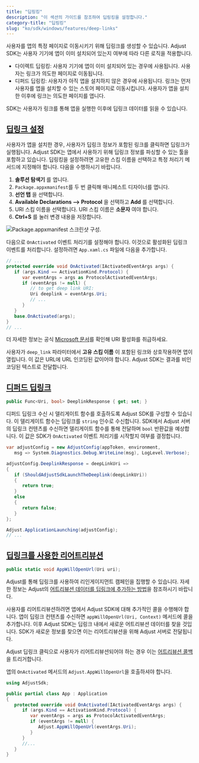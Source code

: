 ```yaml
---
title: "딥링킹"
description: "이 섹션의 가이드를 참조하여 딥링킹을 설정합니다."
category-title: "딥링킹"
slug: "ko/sdk/windows/features/deep-links"
---
```


사용자를 앱의 특정 페이지로 이동시키기 위해 딥링크를 생성할 수 있습니다. Adjust SDK는 사용자 기기에 앱이 이미 설치되어 있는지 여부에 따라 다른 로직을 적용합니다.

-  다이렉트 딥링킹: 사용자 기기에 앱이 이미 설치되어 있는 경우에 사용됩니다. 사용자는 링크가 의도한 페이지로 이동됩니다.
-  디퍼드 딥링킹: 사용자가 아직 앱을 설치하지 않은 경우에 사용됩니다. 링크는 먼저 사용자를 앱을 설치할 수 있는 스토어 페이지로 이동시킵니다. 사용자가 앱을 설치한 이후에 링크는 의도한 페이지를 엽니다.

SDK는 사용자가 링크를 통해 앱을 실행한 이후에 딥링크 데이터를 읽을 수 있습니다.

## [딥링크 설정](set-up-deep-linking)

사용자가 앱을 설치한 경우, 사용자가 딥링크 정보가 포함된 링크를 클릭하면 딥링크가 실행됩니다. Adjust SDK는 앱에서 사용하기 위해 딥링크 정보를 파싱할 수 있는 툴을 포함하고 있습니다. 딥링킹을 설정하려면 고유한 스킴 이름을 선택하고 특정 처리기 메서드에 지정해야 합니다. 다음을 수행하시기 바랍니다.

1. **솔루션 탐색기** 를 엽니다.
2. `Package.appxmanifest`를 두 번 클릭해 매니페스트 디자이너를 엽니다.
3. **선언 탭** 을 선택합니다.
4. **Available Declarations \-\-> Protocol** 을 선택하고 **Add** 를 선택합니다.
5. URI 스킴 이름을 선택합니다. URI 스킴 이름은 **소문자** 여야 합니다.
6. **Ctrl\+S** 를 눌러 변경 내용을 저장합니다.

![Package.appxmanifest 스크린샷 구성.](@images/windows/deep-links/1-configuration.png)

다음으로 `OnActivated` 이벤트 처리기를 설정해야 합니다. 이것으로 활성화된 딥링크 이벤트를 처리합니다. 설정하려면 `App.xaml.cs` 파일에 다음을 추가합니다.

<CodeBlock title="App.xaml.cs">

```cs
// ...
protected override void OnActivated(IActivatedEventArgs args) {
   if (args.Kind == ActivationKind.Protocol) {
      var eventArgs = args as ProtocolActivatedEventArgs;
      if (eventArgs != null) {
         // to get deep link URI:
         Uri deeplink = eventArgs.Uri;
         // ...
      }
   }
   base.OnActivated(args);
}
// ...
```

</CodeBlock>
<Callout type="seealso">

더 자세한 정보는 공식 [Microsoft 문서](https://learn.microsoft.com/en-us/windows/uwp/launch-resume/handle-uri-activation)를 확인해 URI 활성화를 취급하세요.

</Callout>

사용자가 `deep_link` 파라미터에서 **고유 스킴 이름** 이 포함된 링크와 상호작용하면 앱이 열립니다. 이 값은 URL에 URL 인코딩된 값이어야 합니다. Adjust SDK는 결과를 비인코딩된 텍스트로 전달합니다.

## [디퍼드 딥링크](deferred-deep-linking)

<CodeBlock title="속성 선언">

```cs
public Func<Uri, bool> DeeplinkResponse { get; set; }
```

</CodeBlock>

디퍼드 딥링크 수신 시 델리게이트 함수를 호출하도록 Adjust SDK를 구성할 수 있습니다. 이 델리게이트 함수는 딥링크를 `string` 인수로 수신합니다. SDK에서 Adjust 서버의 딥링크 컨텐츠를 수신하면 델리게이트 함수를 통해 전달하며 `bool` 반환값을 예상합니다. 이 값은 SDK가 `OnActivated` 이벤트 처리기를 시작할지 여부를 결정합니다.

<CodeBlock highlight="{range: 4-14}">

```cs
var adjustConfig = new AdjustConfig(appToken, environment,
   msg => System.Diagnostics.Debug.WriteLine(msg), LogLevel.Verbose);

adjustConfig.DeeplinkResponse = deepLinkUri =>
{
   if (ShouldAdjustSdkLaunchTheDeeplink(deepLinkUri))
   {
      return true;
   }
   else
   {
      return false;
   }
};

Adjust.ApplicationLaunching(adjustConfig);
// ...
```

</CodeBlock>

## [딥링크를 사용한 리어트리뷰션](reattribution-using-deep-links)

<CodeBlock title="메서드 서명">

```cs
public static void AppWillOpenUrl(Uri uri);
```

</CodeBlock>
<Callout type="seealso">

Adjust를 통해 딥링크를 사용하여 리인게이지먼트 캠페인을 집행할 수 있습니다. 자세한 정보는 Adjust의 [어트리뷰션 데이터를 딥링크에 추가하는 방법](https://help.adjust.com/ko/article/manage-reattributions#track-reattributions-via-deep-link-clicks)을 참조하시기 바랍니다.

</Callout>

사용자를 리어트리뷰션하려면 앱에서 Adjust SDK에 대해 추가적인 콜을 수행해야 합니다. 앱이 딥링크 컨텐츠를 수신하면 `appWillOpenUrl(Uri, Context)` 메서드에 콜을 추가합니다. 이후 Adjust SDK는 딥링크 내에서 새로운 어트리뷰션 데이터를 찾을 것입니다. SDK가 새로운 정보를 찾으면 이는 리어트리뷰션을 위해 Adjust 서버로 전달됩니다.

Adjust 딥링크 클릭으로 사용자가 리어트리뷰션되어야 하는 경우 이는 [어트리뷰션 콜백](/ko/sdk/windows/features/attribution)을 트리거합니다.

앱의 `OnActivated` 메서드의 `Adjust.AppWillOpenUrl`을 호출하셔야 합니다.

<CodeBlock highlight="{range: 8-10}">

```cs
using AdjustSdk;

public partial class App : Application
{
   protected override void OnActivated(IActivatedEventArgs args) {
      if (args.Kind == ActivationKind.Protocol) {
         var eventArgs = args as ProtocolActivatedEventArgs;
         if (eventArgs != null) {
            Adjust.AppWillOpenUrl(eventArgs.Uri);
         }
      }
      //...
   }
}
```

</CodeBlock>
